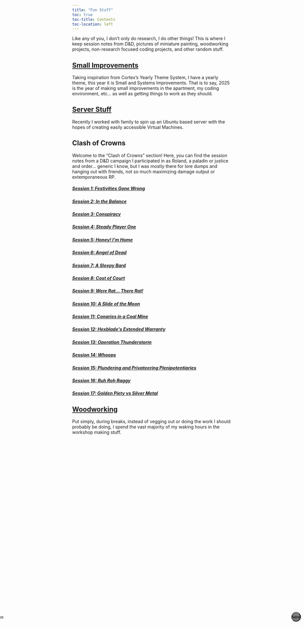 ```yaml
---
title: "Fun Stuff"
toc: true
toc-title: Contents
toc-location: left
---
```


Like any of you, I don't only do research, I do other things! This is where I keep session notes from D&D, pictures of miniature painting, woodworking projects, non-research focused coding projects, and other random stuff.

## [Small Improvements](./Small and Systems Improvements/index.qmd)

Taking inspiration from Cortex's Yearly Theme System, I have a yearly theme, this year it is Small and Systems Improvements. That is to say, 2025 is the year of making small improvements in the apartment, my coding environment, etc... as well as getting things to work as they should.

## [Server Stuff](./Server Stuff/index.qmd)

Recently I worked with family to spin up an Ubuntu based server with the hopes of creating easily accessible Virtual Machines.

## Clash of Crowns

Welcome to the "Clash of Crowns" section! Here, you can find the session notes from a D&D campaign I participated in as Roland, a paladin or justice and order... generic I know, but I was mostly there for lore dumps and hanging out with friends, not so much maximizing damage output or extemporaneous RP.

```{=html}
<div id="sessionCarousel" class="carousel slide" data-bs-ride="carousel" style="max-width: 800px; margin: 0 auto;">
    <div class="carousel-inner">
        <div class="carousel-item active">
            <div class="row text-center">
                <div class="col">
                    <a href="Session 1/index.qmd">
                        <h5>Session 1: Festivities Gone Wrong</h5>
                    </a>
                </div>
                <div class="col">
                    <a href="Session 2/index.qmd">
                        <h5>Session 2: In the Balance</h5>
                    </a>
                </div>
                <div class="col">
                    <a href="Session 3/index.qmd">
                        <h5>Session 3: Conspiracy</h5>
                    </a>
                </div>
            </div>
        </div>
        <div class="carousel-item">
            <div class="row text-center">
                <div class="col">
                    <a href="Session 4/index.qmd">
                        <h5>Session 4: Steady Player One</h5>
                    </a>
                </div>
                <div class="col">
                    <a href="Session 5/index.qmd">
                        <h5>Session 5: Honey! I'm Home</h5>
                    </a>
                </div>
                <div class="col">
                    <a href="Session 6/index.qmd">
                        <h5>Session 6: Angel of Dead</h5>
                    </a>
                </div>
            </div>
        </div>
        <div class="carousel-item">
            <div class="row text-center">
                <div class="col">
                    <a href="Session 7/index.qmd">
                        <h5>Session 7: A Sleepy Bard</h5>
                    </a>
                </div>
                <div class="col">
                    <a href="Session 8/index.qmd">
                        <h5>Session 8: Cost of Court</h5>
                    </a>
                </div>
                <div class="col">
                    <a href="Session 9/index.qmd">
                        <h5>Session 9: Were Rat... There Rat!</h5>
                    </a>
                </div>
            </div>
        </div>
        <div class="carousel-item">
            <div class="row text-center">
                <div class="col">
                    <a href="Session 10/index.qmd">
                        <h5>Session 10: A Slide of the Moon</h5>
                    </a>
                </div>
                <div class="col">
                    <a href="Session 11/index.qmd">
                        <h5>Session 11: Conaries in a Coal Mine</h5>
                    </a>
                </div>
                <div class="col">
                    <a href="Session 12/index.qmd">
                        <h5>Session 12: Hexblade's Extended Warranty</h5>
                    </a>
                </div>
            </div>
        </div>
        <div class="carousel-item">
            <div class="row text-center">
                <div class="col">
                    <a href="Session 13/index.qmd">
                        <h5>Session 13: Operation Thunderstorm</h5>
                    </a>
                </div>
                <div class="col">
                    <a href="Session 14/index.qmd">
                        <h5>Session 14: Whoops</h5>
                    </a>
                </div>
                <div class="col">
                    <a href="Session 15/index.qmd">
                        <h5>Session 15: Plundering and Privateering Plenipotentiaries</h5>
                    </a>
                </div>
            </div>
        </div>
        <div class="carousel-item">
            <div class="row text-center">
                <div class="col">
                    <a href="Session 16/index.qmd">
                        <h5>Session 16: Ruh Roh Raggy</h5>
                    </a>
                </div>
                <div class="col">
                    <a href="Session 17/index.qmd">
                        <h5>Session 17: Golden Piety vs Silver Metal</h5>
                    </a>
                </div>
            </div>
        </div>
    </div>
    <button class="carousel-control-prev" type="button" data-bs-target="#sessionCarousel" data-bs-slide="prev">
        <span class="carousel-control-prev-icon" aria-hidden="true"></span>
        <span class="visually-hidden">Previous</span>
    </button>
    <button class="carousel-control-next" type="button" data-bs-target="#sessionCarousel" data-bs-slide="next">
        <span class="carousel-control-next-icon" aria-hidden="true"></span>
        <span class="visually-hidden">Next</span>
    </button>
</div>

<style>
.carousel-control-prev, .carousel-control-next {
    z-index: 100; /* Ensure buttons are on top */
    background-color: rgba(0, 0, 0, 0.5); /* Semi-transparent background */
    border-radius: 50%; /* Make buttons circular */
    width: 30px; /* Set smaller width */
    height: 30px; /* Set smaller height */
    display: flex; /* Use flexbox for centering */
    align-items: center; /* Center the icon vertically */
    justify-content: center; /* Center the icon horizontally */
    position: absolute; /* Position absolutely */
    top: 50%; /* Center vertically */
    transform: translateY(-50%); /* Adjust for half the height */
}

.carousel-control-prev {
    left: -30px; /* Position to the left */
}

.carousel-control-next {
    right: 10px; /* Position to the right */
}

.carousel-control-prev-icon, .carousel-control-next-icon {
    width: 20px; /* Adjust icon size */
    height: 20px; /* Adjust icon size */
}
</style>
```

## [Woodworking](./Woodworking/index.qmd)

Put simply, during breaks, instead of vegging out or doing the work I should probably be doing, I spend the vast majority of my waking hours in the workshop making stuff.